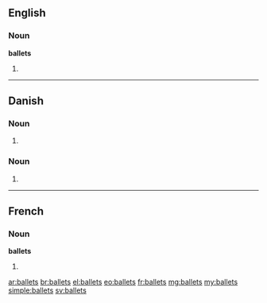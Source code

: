 ==English==

===Noun===
'''ballets'''

# {{plural of|ballet}}

----

==Danish==

===Noun===
{{head|da|noun form|g=c}}

# {{form of|genitive singular indefinite|ballet|lang=da}}

===Noun===
{{head|da|noun form|g=n}}

# {{form of|genitive singular definite|bal|lang=da}}

----

==French==

===Noun===
'''ballets''' {{m}}

# {{plural of|ballet|lang=fr}}

[[ar:ballets]]
[[br:ballets]]
[[el:ballets]]
[[eo:ballets]]
[[fr:ballets]]
[[mg:ballets]]
[[my:ballets]]
[[simple:ballets]]
[[sv:ballets]]